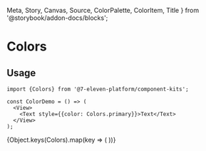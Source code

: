   Meta,
  Story,
  Canvas,
  Source,
  ColorPalette,
  ColorItem,
  Title
} from '@storybook/addon-docs/blocks';

<Meta title="MATERIALS/Colors" />

# Colors

## Usage

```
import {Colors} from '@7-eleven-platform/component-kits';

const ColorDemo = () => (
  <View>
    <Text style={{color: Colors.primary}}>Text</Text>
  </View>
);
```

<ColorPalette>
  {Object.keys(Colors).map(key => (
    <ColorItem
      title={key}
      colors={[Colors[key]]}
    />
  ))}
</ColorPalette>

